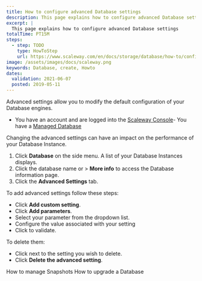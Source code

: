 ```yaml
---
title: How to configure advanced Database settings 
description: This page explains how to configure advanced Database settings 
excerpt: |
  This page explains how to configure advanced Database settings 
totalTime: PT15M
steps:
  - step: TODO
    type: HowToStep
    url: https://www.scaleway.com/en/docs/storage/database/how-to/configure-advanced-settings
image: /assets/images/docs/scaleway.png
keywords: Database, create, Howto
dates:
  validation: 2021-06-07
  posted: 2019-05-11
---
```


Advanced settings allow you to modify the default configuration of your Database engines. 

<Message type="requirement">

- You have an account and are logged into the [Scaleway Console](https://console.scaleway.com)- You have a [Managed Database](/storage/database/concepts/#managed-database)

</Message>

<Message type="important">

Changing the advanced settings can have an impact on the performance of your Database Instance.

</Message>

1. Click **Database** on the side menu. A list of your Database Instances displays.
2. Click the database name or <Icon name="more" /> > **More info** to access the Database information page.
3. Click the **Advanced Settings** tab. 

To add advanced settings follow these steps:

- Click **Add custom setting**.
- Click **Add parameters**.
- Select your parameter from the dropdown list.
- Configure the value associated with your setting
- Click <Icon name="validate" /> to validate.

To delete them: 
- Click <Icon name="delete" /> next to the setting you wish to delete. 
- Click **Delete the advanced setting**.

<Navigation title="See Also">
  <PreviousButton to="/storage/database/how-to/manage-snapshots/">How to manage Snapshots</PreviousButton>
  <NextButton to="/storage/database/how-to/upgrade-a-database/">How to upgrade a Database</NextButton>
</Navigation>